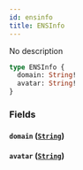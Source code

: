 ```yaml
---
id: ensinfo
title: ENSInfo
---
```



No description

```graphql
type ENSInfo {
  domain: String!
  avatar: String!
}
```


### Fields

#### `domain` ([`String`](/reference/scalars/string))




#### `avatar` ([`String`](/reference/scalars/string))







